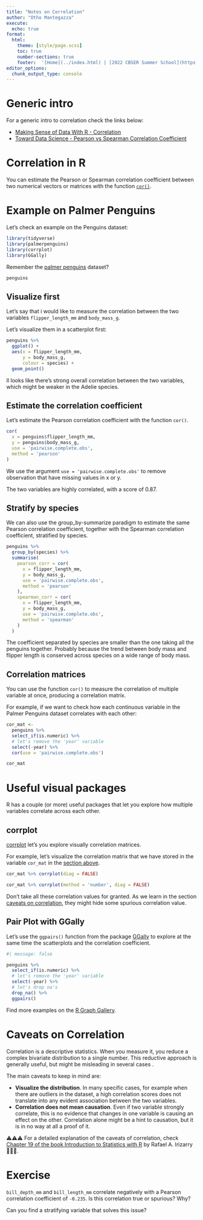 ```yaml
---
title: "Notes on Correlation"
author: "Otho Mantegazza"
execute: 
  echo: true
format:
  html:
    theme: [style/page.scss]
    toc: true
    number-sections: true
    footer:  '[Home](../index.html) | [2022 CBSER Summer School](https://www.summercompschool.mawazoinstitute.org/)'
editor_options: 
  chunk_output_type: console
---
```


# Generic intro

For a generic intro to correlation check the links below:

- [Making Sense of Data With R - Correlation](https://bookdown.org/yshang/book/correlation.html)
- [Toward Data Science - Pearson vs Spearman Correlation Coefficient](https://towardsdatascience.com/clearly-explained-pearson-v-s-spearman-correlation-coefficient-ada2f473b8)

# Correlation in R

You can estimate the Pearson or Spearman correlation coefficient between two numerical vectors or matrices with the function [`cor()`](https://www.rdocumentation.org/packages/stats/versions/3.6.2/topics/cor).

# Example on  Palmer Penguins

Let's check an example on the Penguins dataset:

```r
library(tidyverse)
library(palmerpenguins)
library(corrplot)
library(GGally)
```

Remember the [palmer penguins](https://allisonhorst.github.io/palmerpenguins/) dataset?

```r
penguins
```

## Visualize first

Let's say that i would like to measure the correlation between the two variables `flipper_length_mm` and `body_mass_g`.

Let's visualize them in a scatterplot first:

```r
penguins %>% 
  ggplot() +
  aes(x = flipper_length_mm,
      y = body_mass_g,
      colour = species) +
  geom_point()
```

Il looks like there's strong overall correlation between the two variables, which might be weaker in the Adelie species.

## Estimate the correlation coefficient

Let's estimate the Pearson correlation coefficient with the function `cor()`.

```r
cor(
  x = penguins$flipper_length_mm,
  y = penguins$body_mass_g,
  use = 'pairwise.complete.obs',
  method = 'pearson'
)
```

We use the argument `use = 'pairwise.complete.obs'` to remove observation that have missing values in x or y.

The two variables are highly correlated, with a score of 0.87.

## Stratify by species

We can also use the group_by-summarize paradigm to estimate the same Pearson correlation coefficient, together with the Spearman correlation coefficient, stratified by species.

```r
penguins %>% 
  group_by(species) %>% 
  summarise(
    pearson_corr = cor(
      x = flipper_length_mm,
      y = body_mass_g,
      use = 'pairwise.complete.obs',
      method = 'pearson'
    ),
    spearman_corr = cor(
      x = flipper_length_mm,
      y = body_mass_g,
      use = 'pairwise.complete.obs',
      method = 'spearman'
    )
  )
```

The coefficient separated by species are smaller than the one taking all the penguins together. Probably because the trend between body mass and flipper length is conserved across species on a wide range of body mass.

## Correlation matrices

You can use the function `cor()` to measure the correlation of multiple variable at once, producing a correlation matrix.

For example, if we want to check how each continuous variable in the Palmer Penguins dataset correlates with each other:

```r
cor_mat <- 
  penguins %>%
  select_if(is.numeric) %>% 
  # let's remove the 'year' variable
  select(-year) %>% 
  cor(use = 'pairwise.complete.obs')

cor_mat
```


# Useful visual packages

R has a couple (or more) useful packages that let you explore how multiple variables correlate across each other.

## corrplot

[corrplot](https://cran.r-project.org/web/packages/corrplot/vignettes/corrplot-intro.html) let's you explore visually correlation matrices.

For example, let's visualize the correlation matrix that we have stored in the variable `cor_mat` in the [section above](#correlation-matrices).

```r
cor_mat %>% corrplot(diag = FALSE)
```

```r
cor_mat %>% corrplot(method = 'number', diag = FALSE)
```

Don't take all these correlation values for granted. As we learn in the section [caveats on correlation](#caveats-on-correlation), they might hide some spurious correlation value.

## Pair Plot with GGally

Let's use the `ggpairs()` function from the package [GGally](https://ggobi.github.io/ggally/reference/ggpairs.html) to explore at the same time the scatterplots and the correlation coefficient.

```r
#| message: false

penguins %>%
  select_if(is.numeric) %>% 
  # let's remove the 'year' variable
  select(-year) %>% 
  # let's drop na's
  drop_na() %>% 
  ggpairs()
```

Find more examples on the [R Graph Gallery](https://r-graph-gallery.com/199-correlation-matrix-with-ggally.html).

# Caveats on Correlation

Correlation is a descriptive statistics. When you measure it, you reduce a complex bivariate distribution to a single number. This reductive approach is generally useful, but might be misleading in several cases .

The main caveats to keep in mind are:

- **Visualize the distribution**. In many specific cases, for example when there are outliers in the dataset, a high correlation scores does not translate into any evident association between the two variables.
- **Correlation does not mean causation**. Even if two variable strongly correlate, this is no evidence that changes in one variable is causing an effect on the other. Correlation alone might be a hint to causation, but it is in no way at all a proof of it.

⚠️⚠️⚠️ For a detailed explanation of the caveats of correlation, check [Chapter 19 of the book Introduction to Statistics with R](http://rafalab.dfci.harvard.edu/dsbook/association-is-not-causation.html) by Rafael A. Irizarry 🙏🙏🙏.

# Exercise

`bill_depth_mm` and `bill_length_mm` correlate negatively with a Pearson correlation coefficient of `-0.235`. Is this correlation true or spurious? Why?

Can you find a stratifying variable that solves this issue?